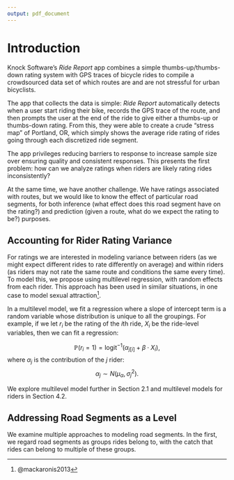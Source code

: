 ```yaml
---
output: pdf_document
---
```


<!-- The {.unnumbered} option here means that the introduction will be "Chapter 0." -->

# Introduction {.unnumbered}

Knock Software's *Ride Report* app combines a simple thumbs-up/thumbs-down rating system with
GPS traces of bicycle rides to compile a crowdsourced data set of which routes
are and are not stressful for urban bicyclists.

The app that collects the data is simple: *Ride Report* automatically detects when
a user start riding their bike, records the GPS trace of the route, and then 
prompts the user at the end of the ride to give either a thumbs-up or thumbs-down
rating. From this, they were able to create a crude "stress map" of Portland, OR,
which simply shows the average ride rating of rides going through each discretized
ride segment. 

The app privileges reducing barriers to response to increase sample size over
ensuring quality and consistent responses. This presents the first problem: how
can we analyze ratings when riders are likely rating rides inconsistently?

At the same time, we have another challenge. We have ratings associated with
routes, but we would like to know the effect of particular road segments, for
both inference (what effect does this road segment have on the rating?) and 
prediction (given a route, what do we expect the rating to be?) purposes.

## Accounting for Rider Rating Variance

For ratings we are interested in modeling variance between riders (as
we might expect different rides to rate differently on average) and within riders
(as riders may not rate the same route and conditions the same every time). To
model this, we propose using multilevel regression, with random effects from
each rider. This approach has been used in similar situations, in one case to
model sexual attraction^[@mackaronis2013].

In a multilevel model, we fit a regression where a slope of intercept term is
a random variable whose distribution is unique to all the groupings. For example,
if we let $r_i$ be the rating of the $i$th ride, $X_i$ be the ride-level variables,
then we can fit a regression:

$$\mathbb{P}(r_i = 1) = \text{logit}^{-1} 
\left( \alpha_{j[i]} + \beta \cdot X_i \right) ,$$
where $\alpha_j$ is the contribution of the $j$ rider:
$$\alpha_j \sim N (\mu_\alpha, \sigma^2_j).$$

We explore multilevel model further in Section 2.1 and multilevel models for riders
in Section 4.2.

## Addressing Road Segments as a Level

We examine multiple approaches to modeling road segments. In the first, we 
regard road segments as groups rides belong to, with the catch that rides
can belong to multiple of these groups.

<!-- might consider researching multi-group multilevel models -->
<!-- include sample size concerns? Not sure yet. -->


